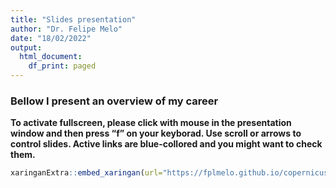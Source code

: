 ```yaml
---
title: "Slides presentation"
author: "Dr. Felipe Melo"
date: "18/02/2022"
output:
  html_document:
    df_print: paged
---
```



### Bellow I present an overview of my career

**To activate fullscreen, please click with mouse in the presentation window and then press "f" on your keyborad. Use scroll or arrows to control slides. Active links are blue-collored and you might want to check them.**

```r
xaringanExtra::embed_xaringan(url="https://fplmelo.github.io/copernicus/slides/research_presentation.html#1", ratio = "16:9")
```
